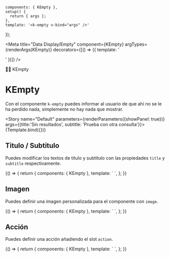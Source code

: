 
    components: { KEmpty },
    setup() {
      return { args };
    },
    template: '<k-empty v-bind="args" />'
});

<Meta title="Data Display/Empty" component={KEmpty} argTypes={renderArgs(KEmpty)} decorators={[() => ({ template: '<div class="flex items-center justify-center p-10"><story /></div>' })]} />

<SHead image="https://media3.giphy.com/media/Az1CJ2MEjmsp2/giphy.gif?cid=ecf05e47d94jx1x6qd6mwuxgu3v6yt16z597smholfadvgss&rid=giphy.gif&ct=g">💁‍♂️ KEmpty</SHead>

# KEmpty
Con el componente `k-empty` puedes informar al usuario de que ahi no se le ha perdido nada, simplemente no hay nada que mostrar.

<Story name="Default" parameters={renderParameters({showPanel: true})} args={{title:'Sin resultados', subtitle: 'Prueba con otra consulta'}}>
  {Template.bind({})}
</Story>

<ArgsTable story="Default" />

## **Titulo / Subtitulo**
Puedes modificar los textos de titulo y subtitulo con las propiedades `title` y `subtitle` respectivamente.

<Canvas>
  <Story name="Title/Subtitle" argTypes={renderArgs(KEmpty, {}, true)} parameters={renderParameters({showPanel: false})}>
    {() => {
      return {
        components: { KEmpty },
        template: `
          <k-empty title="Titulo personalizado" subtitle="Subtitulo personalizado" />
        `,
      };
    }}
  </Story>
</Canvas>

## **Imagen**
Puedes definir una imagen personalizada para el componente con `image`.

<Canvas>
  <Story name="Image" argTypes={renderArgs(KEmpty, {}, true)} parameters={renderParameters({showPanel: false})}>
    {() => {
      return {
        components: { KEmpty },
        template: `
          <k-empty title="Sin resultados" subtitle="Prueba con otra consulta" image="https://img.freepik.com/vector-premium/anillo-destino-tiro-arco-muchas-flechas-perdidas-simbolo-falla-objetivo-comercial-concepto-estrategia-error_254622-306.jpg?w=740">
          </k-empty>
        `,
      };
    }}
  </Story>
</Canvas>

## **Acción**
Puedes definir una acción añadiendo el slot `action`.

<Canvas>
  <Story name="Action" argTypes={renderArgs(KEmpty, {}, true)} parameters={renderParameters({showPanel: false})}>
    {() => {
      return {
        components: { KEmpty },
        template: `
          <k-empty title="Sin resultados" subtitle="Prueba con otra consulta">
            <template #action>
              <k-button color="primary">Ir al inicio</k-button>
            </template>
          </k-empty>
        `,
      };
    }}
  </Story>
</Canvas>